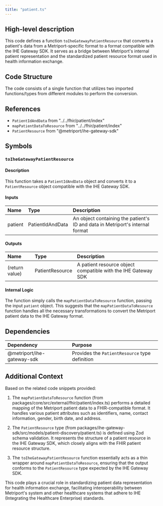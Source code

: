```yaml
---
title: "patient.ts"
---
```


## High-level description
This code defines a function `toIheGatewayPatientResource` that converts a patient's data from a Metriport-specific format to a format compatible with the IHE Gateway SDK. It serves as a bridge between Metriport's internal patient representation and the standardized patient resource format used in health information exchange.

## Code Structure
The code consists of a single function that utilizes two imported functions/types from different modules to perform the conversion.

## References
- `PatientIdAndData` from "../../fhir/patient/index"
- `mapPatientDataToResource` from "../../fhir/patient/index"
- `PatientResource` from "@metriport/ihe-gateway-sdk"

## Symbols

### `toIheGatewayPatientResource`
#### Description
This function takes a `PatientIdAndData` object and converts it to a `PatientResource` object compatible with the IHE Gateway SDK.

#### Inputs
| Name | Type | Description |
|:-----|:-----|:------------|
| patient | PatientIdAndData | An object containing the patient's ID and data in Metriport's internal format |

#### Outputs
| Name | Type | Description |
|:-----|:-----|:------------|
| (return value) | PatientResource | A patient resource object compatible with the IHE Gateway SDK |

#### Internal Logic
The function simply calls the `mapPatientDataToResource` function, passing the input `patient` object. This suggests that the `mapPatientDataToResource` function handles all the necessary transformations to convert the Metriport patient data to the IHE Gateway format.

## Dependencies
| Dependency | Purpose |
|:-----------|:--------|
| @metriport/ihe-gateway-sdk | Provides the `PatientResource` type definition |

## Additional Context
Based on the related code snippets provided:

1. The `mapPatientDataToResource` function (from packages/core/src/external/fhir/patient/index.ts) performs a detailed mapping of the Metriport patient data to a FHIR-compatible format. It handles various patient attributes such as identifiers, name, contact information, gender, birth date, and address.

2. The `PatientResource` type (from packages/ihe-gateway-sdk/src/models/patient-discovery/patient.ts) is defined using Zod schema validation. It represents the structure of a patient resource in the IHE Gateway SDK, which closely aligns with the FHIR patient resource structure.

3. The `toIheGatewayPatientResource` function essentially acts as a thin wrapper around `mapPatientDataToResource`, ensuring that the output conforms to the `PatientResource` type expected by the IHE Gateway SDK.

This code plays a crucial role in standardizing patient data representation for health information exchange, facilitating interoperability between Metriport's system and other healthcare systems that adhere to IHE (Integrating the Healthcare Enterprise) standards.